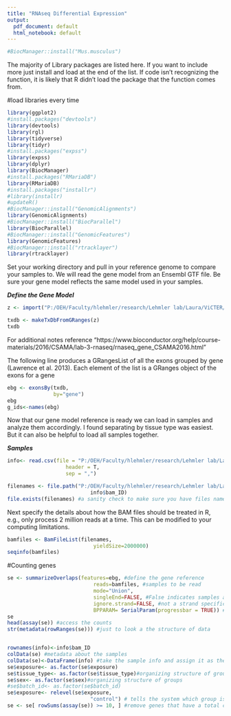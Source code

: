 ```yaml
---
title: "RNAseq Differential Expression"
output:
  pdf_document: default
  html_notebook: default
---
```


```r
#BiocManager::install("Mus.musculus")
```

The majority of Library packages are listed here. If you want to include more just install and load at the end of the list. If code isn't recognizing the function, it is likely that R didn't load the package that the function comes from.

#load libraries every time
```r
library(ggplot2)
#install.packages("devtools")
library(devtools)
library(rgl)
library(tidyverse)
library(tidyr)
#install.packages("expss")
library(expss)
library(dplyr)
library(BiocManager)
#install.packages("RMariaDB")
library(RMariaDB)
#install.packages("installr")
#library(installr)
#updateR()
#BiocManager::install("GenomicAlignments")
library(GenomicAlignments)
#BiocManager::install("BiocParallel")
library(BiocParallel)
#BiocManager::install("GenomicFeatures")
library(GenomicFeatures)
#BiocManager::install("rtracklayer")
library(rtracklayer)
```


Set your working directory and pull in your reference genome to compare your samples to. We will read the gene model from an Ensembl GTF file. Be sure your gene model reflects the same model used in your samples. 

***Define the Gene Model***
```r

z <- import("P:/OEH/Faculty/hlehmler/research/Lehmler lab/Laura/ViCTER/RNA_seq/usftp21.novogene.com/04.Ref/genome.gtf.gz")

txdb <- makeTxDbFromGRanges(z)
txdb
```

For additional notes reference "https://www.bioconductor.org/help/course-materials/2016/CSAMA/lab-3-rnaseq/rnaseq_gene_CSAMA2016.html"

The following line produces a GRangesList of all the exons grouped by gene (Lawrence et al. 2013). Each element of the list is a GRanges object of the exons for a gene
```r
ebg <- exonsBy(txdb, 
               by="gene")
ebg
g_ids<-names(ebg)
```

Now that our gene model reference is ready we can load in samples and analyze them accordingly. I found separating by tissue type was easiest. But it can also be helpful to load all samples together. 

***Samples***
```r
info<- read.csv(file = "P:/OEH/Faculty/hlehmler/research/Lehmler lab/Laura/ViCTER/RNA_seq/usftp21.novogene.com/RNAseq_bamlist_metadata.csv", #reading in the sample information
                   header = T, 
                   sep = ",")

filenames <- file.path("P:/OEH/Faculty/hlehmler/research/Lehmler lab/Laura/ViCTER/RNA_seq/usftp21.novogene.com/02.Bam/", 
                           info$bam_ID)
file.exists(filenames) #a sanity check to make sure you have files named
```

Next specify the details about how the BAM files should be treated in R, e.g., only process 2 million reads at a time. This can be modified to your computing limitations.
```r
bamfiles <- BamFileList(filenames, 
                            yieldSize=2000000)
seqinfo(bamfiles)
```

#Counting genes
```r

se <- summarizeOverlaps(features=ebg, #define the gene reference
                            reads=bamfiles, #samples to be read
                            mode="Union", 
                            singleEnd=FALSE, #False indicates samples are paired-end
                            ignore.strand=FALSE, #not a strand specific experiment
                            BPPARAM= SerialParam(progressbar = TRUE)) #progress bar shown
se
head(assay(se)) #access the counts
str(metadata(rowRanges(se))) #just to look a the structure of data



```
```r
rownames(info)<-info$bam_ID
colData(se) #metadata about the samples
colData(se)<-DataFrame(info) #take the sample info and assign it as the metadata
se$exposure<- as.factor(se$exposure)
se$tissue_type<- as.factor(se$tissue_type)#organizing structure of groups
se$sex<- as.factor(se$sex)#organizing structure of groups
#se$batch_id<- as.factor(se$batch_id)
se$exposure<- relevel(se$exposure, 
                           "control") # tells the system which group is "control"
se <- se[ rowSums(assay(se)) >= 10, ] #remove genes that have a total count less than 10, a good prefilter measure
```

